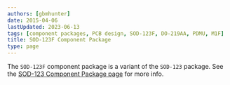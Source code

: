```yaml
---
authors: [gbmhunter]
date: 2015-04-06
lastUpdated: 2023-06-13
tags: [component packages, PCB design, SOD-123F, DO-219AA, PDMU, M1F]
title: SOD-123F Component Package
type: page
---
```


The `SOD-123F` component package is a variant of the `SOD-123` package. See the [SOD-123 Component Package page](/pcb-design/component-packages/sod-123-component-package/) for more info.
